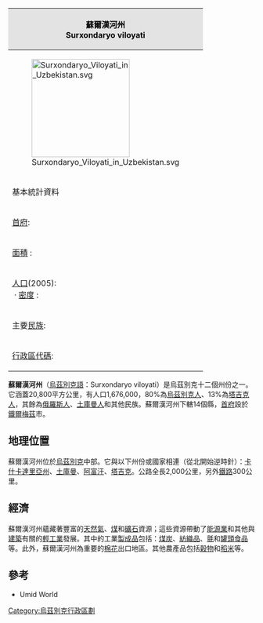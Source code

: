{| class="toccolours" cellpadding="2" style="float: right; margin-left: 2em; width: 275px; font-size: 100%;" cellspacing="5" background=#E3E3E3 
! colspan="2" style="background:#E3E3E3; color:#000000; text-align:center; font-size: 100%;" | 蘇爾漢河州 <br /> Surxondaryo viloyati
|- align="center"
! colspan=2; bgcolor="#FFFFFF" |[[File:Surxondaryo_Viloyati_in_Uzbekistan.svg|200px]]
|- align="center" bgcolor="#e3e3e3"
! colspan=2 | 基本統計資料
|- bgcolor="#FFFFFF"
| [[首府|首府]]: || [[鐵爾梅茲|鐵爾梅茲]]市 
|- bgcolor="#FFFFFF"
| [[面積|面積]] : || 20,800 [[平方公里|平方公里]]
|- bgcolor="#FFFFFF"
| [[人口|人口]](2005):<br /> · [[人口密度|密度]] : || 1,676,000人<br /> · 每[[平方公里|平方公里]]81人; 
|- bgcolor="#FFFFFF"
| 主要[[民族|民族]]: || 
|- bgcolor="#FFFFFF"
| [[ISO_3166-2|行政區代碼]]: || UZ-SU
|}

'''蘇爾漢河州'''（[[烏茲別克語|烏茲別克語]]：Surxondaryo viloyati）是烏茲別克十二個州份之一。它涵蓋20,800平方公里，有人口1,676,000，80%為[[乌兹别克族|烏茲別克人]]、13%為[[塔吉克人|塔吉克人]]，其餘為[[俄羅斯人|俄羅斯人]]、[[土庫曼人|土庫曼人]]和其他民族。蘇爾漢河州下轄14個縣，[[首府|首府]]設於[[鐵爾梅茲|鐵爾梅茲]]市。

== 地理位置 ==

蘇爾漢河州位於[[烏茲別克|烏茲別克]]中部。它與以下州份或國家相連（從北開始逆時針）：[[卡什卡達里亞州|卡什卡達里亞州]]、[[土庫曼|土庫曼]]、[[阿富汗|阿富汗]]、[[塔吉克斯坦|塔吉克]]。公路全長2,000公里，另外[[鐵路|鐵路]]300公里。

== 經濟 ==

蘇爾漢河州蘊藏著豐富的[[天然氣|天然氣]]、[[煤|煤]]和[[礦石|礦石]]資源；這些資源帶動了[[能源業|能源業]]和其他與[[建築|建築]]有關的[[輕工業|輕工業]]發展。其中的工業[[製成品|製成品]]包括：[[煤炭|煤炭]]、[[紡織品|紡織品]]、[[氈|氈]]和[[罐頭食品|罐頭食品]]等。此外，蘇爾漢河州為重要的[[棉花|棉花]]出口地區。其他農產品包括[[穀物|穀物]]和[[稻米|稻米]]等。

== 參考 ==
* Umid World

<!--烏茲別克最南端的州。面積20,800平方公里(8,050平方哩)，位處謝拉巴德河(Sherabad)流域和蘇爾漢河流域。南與阿富汗接壤。東部為巴巴塔格(Babatag)山脈。北部和西部有高聳的吉薩爾(Gissar)山脈及其支脈拜孫套山(Baysuntau)和庫吉唐套山(Kugitangtau)，宛似一座屏障，阻擋來自北面的冷氣團，氣候溫暖。冬季溫和，夏季炎熱、乾燥。蘇爾漢河、謝拉巴德兩河灌溉區種植棉花，以細絨棉為主；非灌溉區種植小麥、大麥。其他作物有水稻、甘蔗和水果。沙漠牧場飼養卡拉庫爾(Karakul)和吉薩爾綿羊與山羊。80％以上的居民為農業人口。有兩座主要城市：鐵爾梅茲(Termez)、迭納烏(Denau)。烏茲別克人約占居民總數的7/10。人口約 1,335,900(1991)。-->
{{Uzbekistan Province}}

[[Category:烏茲別克行政區劃|Category:烏茲別克行政區劃]]